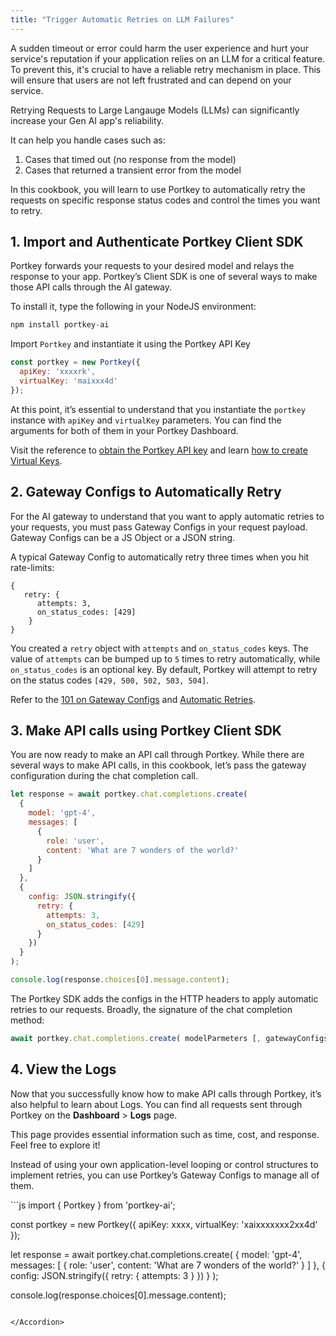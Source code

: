```yaml
---
title: "Trigger Automatic Retries on LLM Failures"
---
```


A sudden timeout or error could harm the user experience and hurt your service's reputation if your application relies on an LLM for a critical feature. To prevent this, it's crucial to have a reliable retry mechanism in place. This will ensure that users are not left frustrated and can depend on your service.

Retrying Requests to Large Langauge Models (LLMs) can significantly increase your Gen AI app's reliability.

It can help you handle cases such as:

1. Cases that timed out (no response from the model)
2. Cases that returned a transient error from the model

In this cookbook, you will learn to use Portkey to automatically retry the requests on specific response status codes and control the times you want to retry.

## 1\. Import and Authenticate Portkey Client SDK

Portkey forwards your requests to your desired model and relays the response to your app. Portkey’s Client SDK is one of several ways to make those API calls through the AI gateway.

To install it, type the following in your NodeJS environment:

```js
npm install portkey-ai
```

Import `Portkey` and instantiate it using the Portkey API Key

```js
const portkey = new Portkey({
  apiKey: 'xxxxrk',
  virtualKey: 'maixxx4d'
});
```

At this point, it’s essential to understand that you instantiate the `portkey` instance with `apiKey` and `virtualKey` parameters. You can find the arguments for both of them in your Portkey Dashboard.

Visit the reference to [obtain the Portkey API key](https://portkey.ai/docs/api-reference/authentication) and learn [how to create Virtual Keys](https://portkey.ai/docs/product/ai-gateway-streamline-llm-integrations/virtual-keys#creating-virtual-keys).

## 2\. Gateway Configs to Automatically Retry

For the AI gateway to understand that you want to apply automatic retries to your requests, you must pass Gateway Configs in your request payload. Gateway Configs can be a JS Object or a JSON string.

A typical Gateway Config to automatically retry three times when you hit rate-limits:

```
{
   retry: {
      attempts: 3,
      on_status_codes: [429]
    }
}
```

You created a `retry` object with `attempts` and `on_status_codes` keys. The value of `attempts` can be bumped up to `5` times to retry automatically, while `on_status_codes` is an optional key. By default, Portkey will attempt to retry on the status codes `[429, 500, 502, 503, 504]`.

Refer to the [101 on Gateway Configs](https://github.com/Portkey-AI/portkey-cookbook/blob/main/ai-gateway/101-portkey-gateway-configs.md#a-reference-gateway-configs-from-the-ui) and [Automatic Retries](https://portkey.ai/docs/product/ai-gateway-streamline-llm-integrations/automatic-retries).

## 3\. Make API calls using Portkey Client SDK

You are now ready to make an API call through Portkey. While there are several ways to make API calls, in this cookbook, let’s pass the gateway configuration during the chat completion call.


```js
let response = await portkey.chat.completions.create(
  {
    model: 'gpt-4',
    messages: [
      {
        role: 'user',
        content: 'What are 7 wonders of the world?'
      }
    ]
  },
  {
    config: JSON.stringify({
      retry: {
        attempts: 3,
        on_status_codes: [429]
      }
    })
  }
);

console.log(response.choices[0].message.content);
```

The Portkey SDK adds the configs in the HTTP headers to apply automatic retries to our requests. Broadly, the signature of the chat completion method:

```js
await portkey.chat.completions.create( modelParmeters [, gatewayConfigs])
```

## 4\. View the Logs

Now that you successfully know how to make API calls through Portkey, it’s also helpful to learn about Logs. You can find all requests sent through Portkey on the **Dashboard** \> **Logs** page.


This page provides essential information such as time, cost, and response. Feel free to explore it!

Instead of using your own application-level looping or control structures to implement retries, you can use Portkey’s Gateway Configs to manage all of them.

<Accordion title="See the full code">
```js
import { Portkey } from 'portkey-ai';

const portkey = new Portkey({
  apiKey: xxxx,
  virtualKey: 'xaixxxxxxx2xx4d'
});

let response = await portkey.chat.completions.create(
  {
    model: 'gpt-4',
    messages: [
      {
        role: 'user',
        content: 'What are 7 wonders of the world?'
      }
    ]
  },
  {
    config: JSON.stringify({
      retry: {
        attempts: 3
      }
    })
  }
);

console.log(response.choices[0].message.content);
```

</Accordion>
